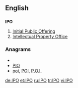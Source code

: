 {{also|ipo-}}
==English==

==={{initialism}}===
'''IPO'''

# [[Initial Public Offering]]
# [[Intellectual Property Office]]

===Anagrams===
* {{alphagram|iop}}
* [[PIO#English|PIO]]
* [[poi#English|poi]], [[POI#English|POI]], [[P.O.I.#English|P.O.I.]]

[[de:IPO]]
[[et:IPO]]
[[ru:IPO]]
[[tr:IPO]]
[[vi:IPO]]